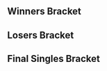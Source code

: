 {{DISPLAYTITLE:SSS Blood For Blood: Singles Bracket}}{{SetGame|melee}}{{tabs static
|name1=Overview
|link1=SSS Blood For Blood
|name2=Singles Round 2 Pools
|link2=SSS Blood For Blood/Singles Round 2 Pools
|name3=Singles Bracket
|link3=SSS Blood For Blood/Singles Bracket
|name4=Doubles Bracket
|link4=SSS Blood For Blood/Doubles Bracket
|This=3
}}
==Winners Bracket==
{{4DEWBracketA
|R1=Winners Semis
|column-width=200

|r1m1p1=SFAT |r1m1p1flag=us |r1m1p1score=2 |r1m1win=2
|r1m1p2=Nintendude |r1m1p2flag=us |r1m1p2score=3
|r1m1p1char1=fox |r1m1p2char1=ic |r1m1p1stock1=0 |r1m1p2stock1=1 |r1m1win1=2 |r1m1stage1=Final Destination
|r1m1p1char2=fox |r1m1p2char2=ic |r1m1p1stock2=1 |r1m1p2stock2=0 |r1m1win2=1 |r1m1stage2=Battlefield
|r1m1p1char3=fox |r1m1p2char3=ic |r1m1p1stock3=3 |r1m1p2stock3=0 |r1m1win3=1 |r1m1stage3=Dream Land
|r1m1p1char4=fox |r1m1p2char4=ic |r1m1p1stock4=0 |r1m1p2stock4=1 |r1m1win4=2 |r1m1stage4=Battlefield
|r1m1p1char5=fox |r1m1p2char5=ic |r1m1p1stock5=0 |r1m1p2stock5=1 |r1m1win5=2 |r1m1stage5=Pokémon Stadium
|r1m1date=October 15, 2016
|r1m1finished=
|r1m1details={{BracketMatchDetails|comment=|preview=|lrthread=|vod=https://www.youtube.com/watch?v=4OUZYh_JzVg|interview=|recap=}}

|r1m2p1=PewPewU |r1m2p1flag=us |r1m2p1score=3 |r1m2win=1
|r1m2p2=The Moon |r1m2p2flag=us |r1m2p2score=2
|r1m2p1char1=marth |r1m2p2char1=marth |r1m2p1stock1=2 |r1m2p2stock1=0 |r1m2win1=1 |r1m2stage1=Battlefield
|r1m2p1char2=marth |r1m2p2char2=marth |r1m2p1stock2=0 |r1m2p2stock2=1 |r1m2win2=2 |r1m2stage2=Pokémon Stadium
|r1m2p1char3=marth |r1m2p2char3=marth |r1m2p1stock3=0 |r1m2p2stock3=2 |r1m2win3=2 |r1m2stage3=Final Destination
|r1m2p1char4=marth |r1m2p2char4=marth |r1m2p1stock4=1 |r1m2p2stock4=0 |r1m2win4=1 |r1m2stage4=Yoshi's Story
|r1m2p1char5=marth |r1m2p2char5=marth |r1m2p1stock5=1 |r1m2p2stock5=0 |r1m2win5=1 |r1m2stage5=Fountain of Dreams
|r1m2date=October 15, 2016
|r1m2finished=
|r1m2details={{BracketMatchDetails|comment=|preview=|lrthread=|vod=https://www.youtube.com/watch?v=IO19TK-aSzw|interview=|recap=}}
}}

==Losers Bracket==
{{12DELBracketSmwA
|tourneylink=SSS Blood For Blood
|tourneyname=SSS Blood For Blood
|l1placement=9-12
|l2placement=7-8
|l3placement=5-6
|column-width=190

<!-- LOSERS ROUND 1 -->
|l1m1p1=Frootloop |l1m1p1flag=us |l1m1p1score=0
|l1m1p2=Lucky |l1m1p2flag=us |l1m1p2score=2
|l1m1win=2
|l1m1p1char1=fox |l1m1p2char1=fox |l1m1p1stock1=0 |l1m1p2stock1=2 |l1m1win1=2 |l1m1stage1=Yoshi's Story
|l1m1p1char2=fox |l1m1p2char2=fox |l1m1p1stock2=0 |l1m1p2stock2=2 |l1m1win2=2 |l1m1stage2=Dream Land
|l1m1date=October 15, 2016
|l1m1finished=
|l1m1details={{BracketMatchDetails|comment=|preview=|lrthread=|vod=https://youtu.be/YoafloNGmbw|interview=|recap=}}

|l1m2p1=Westballz |l1m2p1flag=us |l1m2p1score=2
|l1m2p2=Ralph |l1m2p2flag=us |l1m2p2score=0
|l1m2win=1
|l1m2p1char1=falco |l1m2p2char1=falco |l1m2p1stock1=3 |l1m2p2stock1=0 |l1m2win1=1 |l1m2stage1=Battlefield
|l1m2p1char2=falco |l1m2p2char2=falco |l1m2p1stock2=2 |l1m2p2stock2=0 |l1m2win2=1 |l1m2stage2=Yoshi's Story
|l1m2date=October 15, 2016
|l1m2finished=
|l1m2details={{BracketMatchDetails|comment=|preview=|lrthread=|vod=https://www.youtube.com/watch?v=OXJfBi4M6aU|interview=|recap=}}

|l1m3p1=Darrell |l1m3p1flag=us |l1m3p1score=2
|l1m3p2=L |l1m3p2flag=us |l1m3p2score=0
|l1m3win=1
|l1m3p1char1=samus |l1m3p2char1=fox |l1m3p1stock1=1 |l1m3p2stock1=0 |l1m3win1=1 |l1m3stage1=Battlefield
|l1m3p1char2=samus |l1m3p2char2=fox |l1m3p1stock2=2 |l1m3p2stock2=0 |l1m3win2=1 |l1m3stage2=Final Destination
|l1m3date=October 15, 2016
|l1m3finished=
|l1m3details={{BracketMatchDetails|comment=|preview=|lrthread=|vod=https://www.youtube.com/watch?v=tX1Y-xG_0AA|interview=|recap=}}

|l1m4p1=Coolkid |l1m4p1flag=us |l1m4p1score=0
|l1m4p2=Squid |l1m4p2flag=us |l1m4p2score=2
|l1m4win=2
|l1m4p1char1=falco |l1m4p2char1=falco |l1m4p1stock1=0 |l1m4p2stock1=1 |l1m4win1=2 |l1m4stage1=Battlefield
|l1m4p1char2=falco |l1m4p2char2=falco |l1m4p1stock2=0 |l1m4p2stock2=1 |l1m4win2=2 |l1m4stage2=Yoshi's Story
|l1m4date=October 15, 2016
|l1m4finished=
|l1m4details={{BracketMatchDetails|comment=|preview=|lrthread=|vod=https://www.youtube.com/watch?v=rOUAHRpqNFM|interview=|recap=}}

<!-- LOSERS ROUND 2 -->
|l2m1p1=Lucky |l2m1p1flag=us |l2m1p1score=2
|l2m1p2=Westballz |l2m1p2flag=us |l2m1p2score=3
|l2m1win=2
|l2m1p1char1=fox |l2m1p2char1=falco |l2m1p1stock1=0 |l2m1p2stock1=2 |l2m1win1=2 |l2m1stage1=Battlefield
|l2m1p1char2=fox |l2m1p2char2=falco |l2m1p1stock2=0 |l2m1p2stock2=4 |l2m1win2=2 |l2m1stage2=Pokémon Stadium
|l2m1p1char3=fox |l2m1p2char3=falco |l2m1p1stock3=2 |l2m1p2stock3=0 |l2m1win3=1 |l2m1stage3=Dream Land
|l2m1p1char4=fox |l2m1p2char4=falco |l2m1p1stock4=1 |l2m1p2stock4=0 |l2m1win4=1 |l2m1stage4=Final Destination
|l2m1p1char5=fox |l2m1p2char5=falco |l2m1p1stock5=0 |l2m1p2stock5=2 |l2m1win5=2 |l2m1stage5=Final Destination
|l2m1date=October 15, 2016
|l2m1finished=
|l2m1details={{BracketMatchDetails|comment=|preview=|lrthread=|vod=https://www.youtube.com/watch?v=Y9LBFIjXscc|interview=|recap=}}

|l2m2p1=Darrell |l2m2p1flag=us |l2m2p1score=1
|l2m2p2=Squid |l2m2p2flag=us |l2m2p2score=3
|l2m2win=2
|l2m2p1char1=samus |l2m2p2char1=falco |l2m2p1stock1=0 |l2m2p2stock1=1 |l2m2win1=2 |l2m2stage1=Battlefield
|l2m2p1char2=samus |l2m2p2char2=falco |l2m2p1stock2=1 |l2m2p2stock2=0 |l2m2win2=1 |l2m2stage2=Fountain of Dreams
|l2m2p1char3=samus |l2m2p2char3=falco |l2m2p1stock3=0 |l2m2p2stock3=2 |l2m2win3=2 |l2m2stage3=Final Destination
|l2m2p1char4=samus |l2m2p2char4=falco |l2m2p1stock4=0 |l2m2p2stock4=1 |l2m2win4=2 |l2m2stage4=Dream Land
|l2m2date=October 15, 2016
|l2m2finished=
|l2m2details={{BracketMatchDetails|comment=|preview=|lrthread=|vod=https://www.youtube.com/watch?v=SZUG0mzkFxk|interview=|recap=}}

<!-- LOSERS QUARTERS -->
|l3m1p1=The Moon |l3m1p1flag=us |l3m1p1score=0
|l3m1p2=Westballz |l3m1p2flag=us |l3m1p2score=3
|l3m1win=2
|l3m1p1char1=marth |l3m1p2char1=falco |l3m1p1stock1=0 |l3m1p2stock1=3 |l3m1win1=2 |l3m1stage1=Battlefield
|l3m1p1char2=marth |l3m1p2char2=falco |l3m1p1stock2=0 |l3m1p2stock2=1 |l3m1win2=2 |l3m1stage2=Yoshi's Story
|l3m1p1char3=marth |l3m1p2char3=falco |l3m1p1stock3=0 |l3m1p2stock3=1 |l3m1win3=2 |l3m1stage3=Yoshi's Story
|l3m1date=October 15, 2016
|l3m1finished=
|l3m1details={{BracketMatchDetails|comment=|preview=|lrthread=|vod=https://www.youtube.com/watch?v=Qarsef4fDrQ|interview=|recap=}}

|l3m2p1=SFAT |l3m2p1flag=us |l3m2p1score=3
|l3m2p2=Squid |l3m2p2flag=us |l3m2p2score=1
|l3m2win=1
|l3m2p1char1=fox |l3m2p2char1=falco |l3m2p1stock1=2 |l3m2p2stock1=0 |l3m2win1=1 |l3m2stage1=Battlefield
|l3m2p1char2=fox |l3m2p2char2=falco |l3m2p1stock2=0 |l3m2p2stock2=1 |l3m2win2=2 |l3m2stage2=Battlefield
|l3m2p1char3=fox |l3m2p2char3=falco |l3m2p1stock3=2 |l3m2p2stock3=0 |l3m2win3=1 |l3m2stage3=Final Destination
|l3m2p1char4=fox |l3m2p2char4=falco |l3m2p1stock4=3 |l3m2p2stock4=0 |l3m2win4=1 |l3m2stage4=Final Destination
|l3m2date=October 15, 2016
|l3m2finished=
|l3m2details={{BracketMatchDetails|comment=|preview=|lrthread=|vod=https://www.youtube.com/watch?v=KXI8hQ3jWro|interview=|recap=}}
}}
<onlyinclude>
==Final Singles Bracket==
{{DEFinalSmwBracket
|tourneylink=SSS Blood For Blood
|tourneyname=SSS Blood For Blood
|l1placement=4
|r2placement=3
|r3loserplacement=2
|r3winnerplacement=1
|column-width=170
|column-width-finals=220
|export_score=true

<!-- LOSERS SEMIS -->
|l1m1p1=Westballz |l1m1p1flag=us |l1m1p1score=3
|l1m1p2=SFAT |l1m1p2flag=us |l1m1p2score=1
|l1m1win=1
|l1m1p1char1=falco |l1m1p2char1=fox |l1m1p1stock1=0 |l1m1p2stock1=1 |l1m1win1=2 |l1m1stage1=Battlefield
|l1m1p1char2=falco |l1m1p2char2=fox |l1m1p1stock2=1 |l1m1p2stock2=0 |l1m1win2=1 |l1m1stage2=Battlefield
|l1m1p1char3=falco |l1m1p2char3=fox |l1m1p1stock3=3 |l1m1p2stock3=0 |l1m1win3=1 |l1m1stage3=Final Destination
|l1m1p1char4=falco |l1m1p2char4=fox |l1m1p1stock4=3 |l1m1p2stock4=0 |l1m1win4=1 |l1m1stage4=Dream Land
|l1m1date=October 15, 2016
|l1m1finished=
|l1m1details={{BracketMatchDetails|comment=|preview=|lrthread=|vod=https://www.youtube.com/watch?v=ff9hINE_Lbw|interview=|recap=}}

<!-- WINNERS FINAL -->
|r1m1p1=Nintendude |r1m1p1flag=us |r1m1p1score=3 |r1m1win=1
|r1m1p2=PewPewU |r1m1p2flag=us |r1m1p2score=0
|r1m1p1char1=ic |r1m1p2char1=marth |r1m1p1stock1=2 |r1m1p2stock1=0 |r1m1win1=1 |r1m1stage1=Fountain of Dreams
|r1m1p1char2=ic |r1m1p2char2=marth |r1m1p1stock2=1 |r1m1p2stock2=0 |r1m1win2=1 |r1m1stage2=Yoshi's Story
|r1m1p1char3=ic |r1m1p2char3=marth |r1m1p1stock3=2 |r1m1p2stock3=0 |r1m1win3=1 |r1m1stage3=Yoshi's Story
|r1m1date=October 15, 2016
|r1m1finished=
|r1m1details={{BracketMatchDetails|comment=|preview=|lrthread=|vod=https://www.youtube.com/watch?v=L_eZWR7Bw7k|interview=|recap=}}

<!-- LOSERS FINALS -->
|r2m1p1=PewPewU |r2m1p1flag=us |r2m1p1score=3
|r2m1p2=Westballz |r2m1p2flag=us |r2m1p2score=1
|r2m1win=1
|r2m1p1char1=marth |r2m1p2char1=falco |r2m1p1stock1=0 |r2m1p2stock1=1 |r2m1win1=2 |r2m1stage1=Battlefield
|r2m1p1char2=marth |r2m1p2char2=falco |r2m1p1stock2=2 |r2m1p2stock2=0 |r2m1win2=1 |r2m1stage2=Pokémon Stadium
|r2m1p1char3=marth |r2m1p2char3=falco |r2m1p1stock3=1 |r2m1p2stock3=0 |r2m1win3=1 |r2m1stage3=Dream Land
|r2m1p1char4=marth |r2m1p2char4=falco |r2m1p1stock4=1 |r2m1p2stock4=0 |r2m1win4=1 |r2m1stage4=Dream Land
|r2m1date=October 15, 2016
|r2m1finished=
|r2m1details={{BracketMatchDetails|comment=|preview=|lrthread=|vod=https://www.youtube.com/watch?v=LzJOAV7xJCg|interview=|recap=}}

<!-- GRAND FINAL -->
|r3m1p1=Nintendude |r3m1p1flag=us |r3m1p1score=0 |r3m2p1score=1 |r3m1win=2
|r3m1p2=PewPewU |r3m1p2flag=us |r3m1p2score=3 |r3m2p2score=3
|r3m1p1char1=ic |r3m1p2char1=marth |r3m1p1stock1=0 |r3m1p2stock1=1 |r3m1win1=2 |r3m1stage1=Fountain of Dreams
|r3m1p1char2=ic |r3m1p2char2=marth |r3m1p1stock2=0 |r3m1p2stock2=1 |r3m1win2=2 |r3m1stage2=Final Destination
|r3m1p1char3=ic |r3m1p2char3=marth |r3m1p1stock3=0 |r3m1p2stock3=3 |r3m1win3=2 |r3m1stage3=Final Destination

|r3m2p1char1=ic |r3m2p2char1=marth |r3m2p1stock1=0 |r3m2p2stock1=2 |r3m2win1=2 |r3m2stage1=Fountain of Dreams
|r3m2p1char2=ic |r3m2p2char2=marth |r3m2p1stock2=2 |r3m2p2stock2=0 |r3m2win2=1 |r3m2stage2=Dream Land
|r3m2p1char3=ic |r3m2p2char3=marth |r3m2p1stock3=0 |r3m2p2stock3=1 |r3m2win3=2 |r3m2stage3=Yoshi's Story
|r3m2p1char4=ic |r3m2p2char4=marth |r3m2p1stock4=0 |r3m2p2stock4=3 |r3m2win4=2 |r3m2stage4=Yoshi's Story
|r3m1date=October 15, 2016
|r3m1finished=
|r3m1details={{BracketMatchDetails|comment=|preview=|lrthread=|vod=https://www.youtube.com/watch?v=zg54hUJLoTA|vod2=https://www.youtube.com/watch?v=7t43PuakjWs|interview=https://www.youtube.com/watch?v=kfCSf4AoBHc|recap=}}
}}
</onlyinclude>
